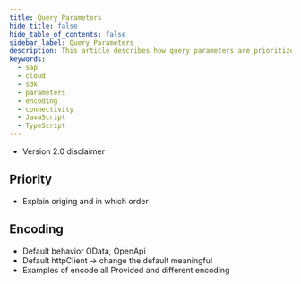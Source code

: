 ```yaml
---
title: Query Parameters
hide_title: false
hide_table_of_contents: false
sidebar_label: Query Parameters
description: This article describes how query parameters are prioritized and handled by the SAP Cloud SDK.
keywords:
  - sap
  - cloud
  - sdk
  - parameters
  - encoding
  - connectivity
  - JavaScript
  - TypeScript
---
```



- Version 2.0 disclaimer

## Priority

- Explain origing and in which order

## Encoding

- Default behavior OData, OpenApi
- Default httpClient -> change the default meaningful
- Examples of encode all Provided and different encoding
